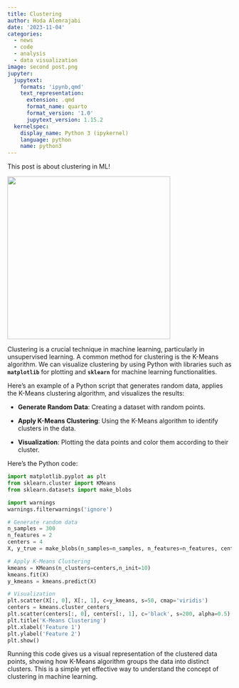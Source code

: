 ```yaml
---
title: Clustering
author: Hoda Alemrajabi
date: '2023-11-04'
categories:
  - news
  - code
  - analysis
  - data visualization
image: second post.png
jupyter:
  jupytext:
    formats: 'ipynb,qmd'
    text_representation:
      extension: .qmd
      format_name: quarto
      format_version: '1.0'
      jupytext_version: 1.15.2
  kernelspec:
    display_name: Python 3 (ipykernel)
    language: python
    name: python3
---
```


This post is about clustering in ML!

![](second%20post.png){width="366"}

Clustering is a crucial technique in machine learning, particularly in unsupervised learning. A common method for clustering is the K-Means algorithm. We can visualize clustering by using Python with libraries such as **`matplotlib`** for plotting and **`sklearn`** for machine learning functionalities.

Here's an example of a Python script that generates random data, applies the K-Means clustering algorithm, and visualizes the results:

-   **Generate Random Data**: Creating a dataset with random points.

-   **Apply K-Means Clustering**: Using the K-Means algorithm to identify clusters in the data.

-   **Visualization**: Plotting the data points and color them according to their cluster.

Here's the Python code:

```python
import matplotlib.pyplot as plt
from sklearn.cluster import KMeans
from sklearn.datasets import make_blobs

import warnings
warnings.filterwarnings('ignore')

# Generate random data
n_samples = 300
n_features = 2
centers = 4
X, y_true = make_blobs(n_samples=n_samples, n_features=n_features, centers=centers)

# Apply K-Means Clustering
kmeans = KMeans(n_clusters=centers,n_init=10)
kmeans.fit(X)
y_kmeans = kmeans.predict(X)

# Visualization
plt.scatter(X[:, 0], X[:, 1], c=y_kmeans, s=50, cmap='viridis')
centers = kmeans.cluster_centers_
plt.scatter(centers[:, 0], centers[:, 1], c='black', s=200, alpha=0.5)
plt.title('K-Means Clustering')
plt.xlabel('Feature 1')
plt.ylabel('Feature 2')
plt.show()
```

Running this code gives us a visual representation of the clustered data points, showing how K-Means algorithm groups the data into distinct clusters. This is a simple yet effective way to understand the concept of clustering in machine learning.
